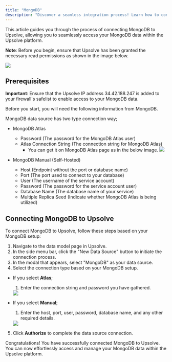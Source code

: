 ```yaml
---
title: "MongoDB"
description: "Discover a seamless integration process! Learn how to connect MongoDB to Upsolve effortlessly for streamlined transactions."
---
```


This article guides you through the process of connecting MongoDB to Upsolve, allowing you to seamlessly access your MongoDB data within the Upsolve platform.

**Note**: Before you begin, ensure that Upsolve has been granted the necessary read permissions as shown in the image below.

<img src="https://cdn.peaka.com/integrations/mongodb-1.png" />

## Prerequisites

**Important**: Ensure that the Upsolve IP address 34.42.188.247 is added to your firewall's safelist to enable access to your MongoDB data.

Before you start, you will need the following information from MongoDB.

MongoDB data source has two type connection way;

- MongoDB Atlas

  - Password (The password for the MongoDB Atlas user)
  - Atlas Connection String (The connection string for MongoDB Atlas)
    - You can get it on MongoDB Atlas page as in the below image.
      <img src="https://cdn.peaka.com/integrations/mongodb-2.png" />

- MongoDB Manual (Self-Hosted)

  - Host (Endpoint without the port or database name)
  - Port (The port used to connect to your database)
  - User (The username of the service account)
  - Password (The password for the service account user)
  - Database Name (The database name of your service)
  - Multiple Replica Seed (Indicate whether MongoDB Atlas is being utilized)

## Connecting MongoDB to Upsolve

To connect MongoDB to Upsolve, follow these steps based on your MongoDB setup:

1. Navigate to the data model page in Upsolve.
2. In the side menu bar, click the "New Data Source" button to initiate the connection process.
3. In the modal that appears, select "MongoDB" as your data source.
4. Select the connection type based on your MongoDB setup.

- If you select **Atlas**;

  1. Enter the connection string and password you have gathered.

  <img src="https://cdn.peaka.com/integrations/mongodb-3.png" />

- If you select **Manual**;

  1. Enter the host, port, user, password, database name, and any other required details.

  <img src="https://cdn.peaka.com/integrations/mongodb-4.png" />

5. Click **Authorize** to complete the data source connection.

Congratulations! You have successfully connected MongoDB to Upsolve. You can now effortlessly access and manage your MongoDB data within the Upsolve platform.
